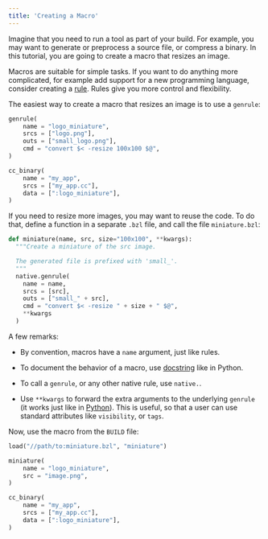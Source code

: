 ```yaml
---
title: 'Creating a Macro'
---
```


Imagine that you need to run a tool as part of your build. For example, you
may want to generate or preprocess a source file, or compress a binary. In this
tutorial, you are going to create a macro that resizes an image.

Macros are suitable for simple tasks. If you want to do anything more
complicated, for example add support for a new programming language, consider
creating a [rule](/versions/6.1.0/rules/rules). Rules give you more control and flexibility.

The easiest way to create a macro that resizes an image is to use a `genrule`:

``` python
genrule(
    name = "logo_miniature",
    srcs = ["logo.png"],
    outs = ["small_logo.png"],
    cmd = "convert $< -resize 100x100 $@",
)

cc_binary(
    name = "my_app",
    srcs = ["my_app.cc"],
    data = [":logo_miniature"],
)
```

If you need to resize more images, you may want to reuse the code. To do that,
define a function in a separate `.bzl` file, and call the file `miniature.bzl`:

``` python
def miniature(name, src, size="100x100", **kwargs):
  """Create a miniature of the src image.

  The generated file is prefixed with 'small_'.
  """
  native.genrule(
    name = name,
    srcs = [src],
    outs = ["small_" + src],
    cmd = "convert $< -resize " + size + " $@",
    **kwargs
  )
```

A few remarks:

* By convention, macros have a `name` argument, just like rules.

* To document the behavior of a macro, use
  [docstring](https://www.python.org/dev/peps/pep-0257/) like in Python.

* To call a `genrule`, or any other native rule, use `native.`.

* Use `**kwargs` to forward the extra arguments to the underlying `genrule`
  (it works just like in [Python](https://docs.python.org/3/tutorial/controlflow.html#keyword-arguments)).
  This is useful, so that a user can use standard attributes like `visibility`,
  or `tags`.

Now, use the macro from the `BUILD` file:

``` python
load("//path/to:miniature.bzl", "miniature")

miniature(
    name = "logo_miniature",
    src = "image.png",
)

cc_binary(
    name = "my_app",
    srcs = ["my_app.cc"],
    data = [":logo_miniature"],
)
```
